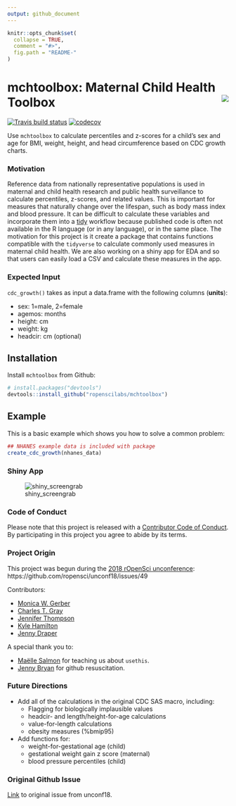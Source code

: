 ```yaml
---
output: github_document
---
```


<!-- README.md is generated from README.Rmd. Please edit that file -->

```r
knitr::opts_chunk$set(
  collapse = TRUE,
  comment = "#>",
  fig.path = "README-"
)
```

mchtoolbox: Maternal Child Health Toolbox <img src="man/figures/imgHexSmall.png" align="right" />
==========
[![Travis build
status](https://travis-ci.com/ropenscilabs/mchtoolbox.svg?branch=master)](https://travis-ci.com/ropenscilabs/mchtoolbox)
[![codecov](https://codecov.io/gh/ropenscilabs/mchtoolbox/branch/master/graph/badge.svg)](https://codecov.io/gh/ropenscilabs/mchtoolbox)

Use `mchtoolbox` to calculate percentiles and z-scores for a child’s sex and age for BMI, weight, height, and head circumference based on CDC growth charts. 

### Motivation

Reference data from nationally representative populations is used in maternal and child health research and public health surveillance to calculate percentiles, z-scores, and related values. This is important for measures that naturally change over the lifespan, such as body mass index and blood pressure. It can be difficult to calculate these variables and incorporate them into a [tidy](https://www.tidyverse.org/) workflow because published code is often not available in the R language (or in any language), or in the same place. The motivation for this project is it create
a package that contains functions compatible with the `tidyverse` to calculate commonly used measures in maternal child health. We are also working on a shiny app for EDA and so that users can easily load a CSV and calculate these measures in the app.


### Expected Input

`cdc_growth()` takes as input a data.frame with the following columns (**units**):
  
* sex: 1=male, 2=female  
* agemos: months  
* height: cm  
* weight: kg  
* headcir: cm (optional)  

## Installation

Install `mchtoolbox` from Github:
  
```r
# install.packages("devtools")
devtools::install_github("ropenscilabs/mchtoolbox")
```

## Example

This is a basic example which shows you how to solve a common problem:
  
```r
## NHANES example data is included with package
create_cdc_growth(nhanes_data)

```

### Shiny App

![shiny_screengrab](https://user-images.githubusercontent.com/7783352/40394166-2b00b14a-5dd7-11e8-9f62-88770d4e80db.png)


### Code of Conduct

Please note that this project is released with a [Contributor Code of Conduct](CODE_OF_CONDUCT.md). By participating in this project you agree to abide by its terms.

### Project Origin

This project was begun during the [2018 rOpenSci unconference](unconf18.ropensci.org):
  https://github.com/ropensci/unconf18/issues/49   

Contributors:

* [Monica W. Gerber](https://github.com/monicagerber)
* [Charles T. Gray](https://github.com/softloud)
* [Jennifer Thompson](https://jenthompson.me/)
* [Kyle Hamilton](http://kylehamilton.com/)
* [Jenny Draper](https://www.esr.cri.nz)


A special thank you to:

* [Maëlle Salmon](http://www.masalmon.eu/) for teaching us about `usethis`.
* [Jenny Bryan](https://twitter.com/JennyBryan) for github resuscitation.


### Future Directions

* Add all of the calculations in the original CDC SAS macro, including:
    + Flagging for biologically implausible values
    + headcir- and length/height-for-age calculations
    + value-for-length calculations
    + obesity measures (%bmip95)

* Add functions for:
    + weight-for-gestational age (child)
    + gestational weight gain z score (maternal)
    + blood pressure percentiles (child)
    


### Original Github Issue

[Link](https://github.com/ropensci/unconf18/issues/49) to original issue from unconf18.

